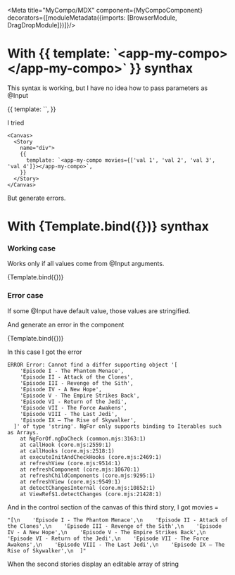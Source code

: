 
<Meta title="MyCompo/MDX"
      component={MyCompoComponent}
      decorators={[moduleMetadata({imports: [BrowserModule, DragDropModule]})]}/>

# With {{ template: \`&lt;app-my-compo&gt;&lt;/app-my-compo&gt;\` }} synthax

This syntax is working, but I have no idea how to pass parameters as @Input

<Canvas>
  <Story
    name="With {{ template: \`&lt;app-my-compo&gt;&lt;/app-my-compo&gt;\` }} synthax">
    {{
      template: `<app-my-compo></app-my-compo>`,
    }}
  </Story>
</Canvas>

I tried
```
<Canvas>
  <Story
    name="div">
    {{
      template: `<app-my-compo movies={['val 1', 'val 2', 'val 3', 'val 4']}></app-my-compo>`,
    }}
  </Story>
</Canvas>
```

But generate errors.

# With {Template.bind({})} synthax


### Working case

Works only if all values come from @Input arguments.

<Canvas>
  <Story name="working Template.bind({})" args={{
    movies: ['val 1', 'val 2', 'val 3', 'val 4']
  }}>
    {Template.bind({})}
  </Story>
</Canvas>

### Error case

If some @Input have default value, those values are stringified.

And generate an error in the component

<Canvas>
  <Story name="failing Template.bind({})">
    {Template.bind({})}
  </Story>
</Canvas>


In this case I got the error

```
ERROR Error: Cannot find a differ supporting object '[
    'Episode I - The Phantom Menace',
    'Episode II - Attack of the Clones',
    'Episode III - Revenge of the Sith',
    'Episode IV - A New Hope',
    'Episode V - The Empire Strikes Back',
    'Episode VI - Return of the Jedi',
    'Episode VII - The Force Awakens',
    'Episode VIII - The Last Jedi',
    'Episode IX – The Rise of Skywalker',
  ]' of type 'string'. NgFor only supports binding to Iterables such as Arrays.
    at NgForOf.ngDoCheck (common.mjs:3163:1)
    at callHook (core.mjs:2559:1)
    at callHooks (core.mjs:2518:1)
    at executeInitAndCheckHooks (core.mjs:2469:1)
    at refreshView (core.mjs:9514:1)
    at refreshComponent (core.mjs:10670:1)
    at refreshChildComponents (core.mjs:9295:1)
    at refreshView (core.mjs:9549:1)
    at detectChangesInternal (core.mjs:10852:1)
    at ViewRef$1.detectChanges (core.mjs:21428:1)
```

And in the control section of the canvas of this third story, I got movies =

```
"[\n    'Episode I - The Phantom Menace',\n    'Episode II - Attack of the Clones',\n    'Episode III - Revenge of the Sith',\n    'Episode IV - A New Hope',\n    'Episode V - The Empire Strikes Back',\n    'Episode VI - Return of the Jedi',\n    'Episode VII - The Force Awakens',\n    'Episode VIII - The Last Jedi',\n    'Episode IX – The Rise of Skywalker',\n  ]"
```

When the second stories display an editable array of string
